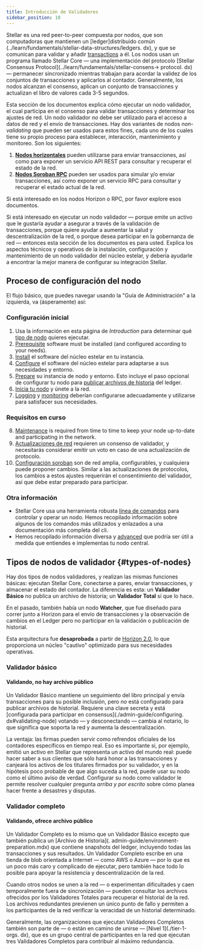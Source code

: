 ```yaml
---
title: Introducción de Validadores
sidebar_position: 10
---
```



Stellar es una red peer-to-peer compuesta por nodos, que son computadoras que mantienen un [ledger]distribuido común (../learn/fundamentals/stellar-data-structures/ledgers. dx), y que se comunican para validar y añadir [transactions](../learn/fundamentals/transactions/operations-and-transactions.mdx) a él. Los nodos usan un programa llamado Stellar Core — una implementación del protocolo [Stellar Consensus Protocol](../learn/fundamentals/stellar-consens→ protocol. dx) — permanecer sincronizado mientras trabajan para acordar la validez de los conjuntos de transacciones y aplicarlos al contador. Generalmente, los nodos alcanzan el consenso, aplican un conjunto de transacciones y actualizan el libro de valores cada 3-5 segundos.

Esta sección de los documentos explica cómo ejecutar un nodo validador, el cual participa en el consenso para validar transacciones y determinar los ajustes de red. Un nodo validador _no_ debe ser utilizado para el acceso a datos de red y el envío de transacciones. Hay dos variantes de nodos _non-validating_ que pueden ser usados para estos fines, cada uno de los cuales tiene su propio proceso para establecer, interacción, mantenimiento y monitoreo. Son los siguientes:

1. [**Nodos horizontales**](../data/horizon/README.mdx) pueden utilizarse para enviar transacciones, así como para exponer un servicio API REST para consultar y recuperar el estado de la red.
2. [**Nodos Soroban RPC**](../data/rpc/README.mdx) pueden ser usados para simular y/o enviar transacciones, así como exponer un servicio RPC para consultar y recuperar el estado actual de la red.

Si está interesado en los nodos Horizon o RPC, por favor explore esos documentos.

Si está interesado en ejecutar un nodo validador — porque emite un activo que le gustaría ayudar a asegurar a través de la validación de transacciones, porque quiere ayudar a aumentar la salud y descentralización de la red, o porque desea participar en la gobernanza de red — entonces esta sección de los documentos es para usted. Explica los aspectos técnicos y operativos de la instalación, configuración y mantenimiento de un nodo validador del núcleo estelar, y debería ayudarle a encontrar la mejor manera de configurar su integración Stellar.

## Proceso de configuración del nodo

El flujo básico, que puedes navegar usando la "Guía de Administración" a la izquierda, va (ásperamente) así:

### Configuración inicial

1. Usa la información en esta página de _Introduction_ para determinar qué [tipo de nodo](#types-of-nodes) quieres ejecutar.
2. [Prerequisite](./admin-guide/prerequisites.mdx) software must be installed (and configured according to your needs).
3. [Install](./admin-guide/installation.mdx) el software del núcleo estelar en tu instancia.
4. [Configure](./admin-guide/configuring.mdx) el software del núcleo estelar para adaptarse a sus necesidades y entorno.
5. [Prepare](./admin-guide/environment-preparation.mdx) su instancia de nodo y entorno. Esto incluye el paso opcional de configurar tu nodo para [publicar archivos de historia](./admin-guide/publishing-history-archives.mdx) del ledger.
6. [Inicia tu nodo](./admin-guide/running-node.mdx) y únete a la red.
7. [Logging](./admin-guide/logging.mdx) y [monitoring](./admin-guide/monitoring.mdx) deberían configurarse adecuadamente y utilizarse para satisfacer sus necesidades.

### Requisitos en curso

8. [Maintenance](./admin-guide/maintenance.mdx) is required from time to time to keep your node up-to-date and participating in the network.
9. [Actualizaciones de red](./admin-guide/network-upgrades.mdx) requieren un consenso de validador, y necesitarás considerar emitir un voto en caso de una actualización de protocolo.
10. [Configuración soroban](./admin-guide/soroban-settings.mdx) son de red amplia, configurables, y cualquiera puede proponer cambios. Similar a las actualizaciones de protocolos, los cambios a estos ajustes requerirán el consentimiento del validador, así que debe estar preparado para participar.

### Otra información

- Stellar Core usa una herramienta robusta [línea de comandos](./admin-guide/commands.mdx) para controlar y operar un nodo. Hemos recopilado información sobre algunos de los comandos más utilizados y enlazados a una documentación más completa del cli.
- Hemos recopilado información diversa y [advanced](./admin-guide/advanced.mdx) que podría ser útil a medida que entiendes e implementas tu nodo central.

## Tipos de nodos de validador {#types-of-nodes}

Hay dos tipos de nodos validadores, y realizan las mismas funciones básicas: ejecutan Stellar Core, conectarse a pares, enviar transacciones, y almacenar el estado del contador. La diferencia es esta: un **Validador Básico** no publica un archivo de historia; un **Validador Total** sí que lo hace.

<Alert>

En el pasado, también había un nodo **Watcher**, que fue diseñado para correr junto a Horizon para el envío de transacciones y la observación de cambios en el Ledger pero no participar en la validación o publicación de historial.

Esta arquitectura fue **desaprobada** a partir de [Horizon 2.0](https://www.stellar.org/developeropers-blog/a-new-sun-on-the-horizon), lo que proporciona un núcleo "cautivo" optimizado para sus necesidades operativas.

</Alert>

### Validador básico

#### Validando, no hay archivo público

Un Validador Básico mantiene un seguimiento del libro principal y envía transacciones para su posible inclusión, pero _no_ está configurado para publicar archivos de historial. Requiere una clave secreta y está [configurada para participar en consensus](./admin-guide/configuring. dx#validating-node) votando — y desconectando — cambia al notario, lo que significa que soporta la red y aumenta la descentralización.

La ventaja: las firmas pueden servir como refrendos oficiales de los contadores específicos en tiempo real. Eso es importante si, por ejemplo, emitió un activo en Stellar que representa un activo del mundo real: puede hacer saber a sus clientes que sólo hará honor a las transacciones y canjeará los activos de los titulares firmados por su validador, y en la hipótesis poco probable de que algo suceda a la red, puede usar su nodo como el último aviso de verdad. Configurar su nodo como validador le permite resolver cualquier pregunta _arriba y por escrito_ sobre cómo planea hacer frente a desastres y disputas.

### Validador completo

#### Validando, ofrece archivo público

Un Validador Completo es lo mismo que un Validador Básico excepto que también publica un [Archivo de Historia](. admin-guide/environment-preparation.mdx) que contiene snapshots del ledger, incluyendo todas las transacciones y sus resultados. Un Validador Completo escribe en una tienda de blob orientada a Internet — como AWS o Azure — por lo que es un poco más caro y complicado de ejecutar, pero también hace todo lo posible para apoyar la resistencia y descentralización de la red.

Cuando otros nodos se unen a la red — o experimentan dificultades y caen temporalmente fuera de sincronización — pueden consultar los archivos ofrecidos por los Validadores Totales para recuperar el historial de la red. Los archivos redundantes previenen un único punto de fallo y permiten a los participantes de la red verificar la veracidad de un historial determinado.

Generalmente, las organizaciones que ejecutan Validadores Completos también son parte de — o están en camino de unirse — [Nivel 1](./tier-1-orgs. dx), que es un grupo central de participantes en la red que ejecutan tres Validadores Completos para contribuir al máximo redundancia.
